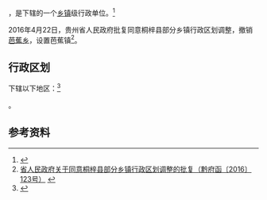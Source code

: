 {{中国乡级行政区|52/03/22/206/000}}

'''{{PAGENAMEBASE}}'''，是{{PRC admin/fullname|52/03/22/206/000|3}}下辖的一个[[乡镇|乡镇]]级行政单位。<ref>{{PRC admin/ref sgc|{{PRC admin/parent|52/03/22/206/000}}}}</ref>

2016年4月22日，贵州省人民政府批复同意桐梓县部分乡镇行政区划调整，撤销[[芭蕉乡_(桐梓县)|芭蕉乡]]，设置芭蕉镇<ref>[http://www.gzgov.gov.cn/xxgk/zfxxgkpt/szfxxgkml/ztfl/cxjshjbh/201701/t20170106_683937.html 省人民政府关于同意桐梓县部分乡镇行政区划调整的批复（黔府函〔2016〕123号）] {{webarchive|url=https://web.archive.org/web/20170902003103/http://www.gzgov.gov.cn/xxgk/zfxxgkpt/szfxxgkml/ztfl/cxjshjbh/201701/t20170106_683937.html |date=2017-09-02 }}</ref>。

== 行政区划 ==

{{PAGENAMEBASE}}下辖以下地区：<ref>{{PRC admin/ref sgc|52/03/22/206/000}}</ref>

{{PRC admin/children|52/03/22/206/000}}。

== 参考资料 ==

{{reflist}}

{{行政区划小作品}}
{{PRC admin/navcat|52/03/22/206/000}}